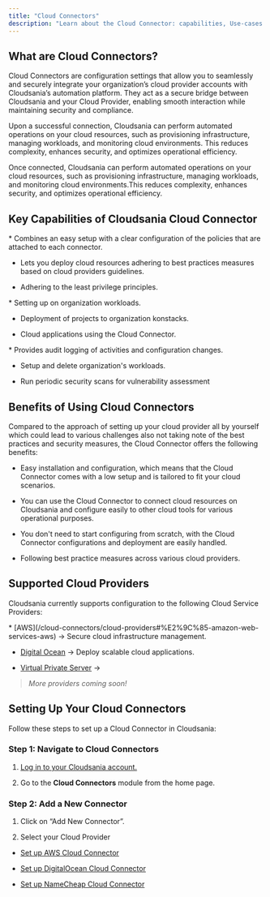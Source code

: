 ```yaml
---
title: "Cloud Connectors"
description: "Learn about the Cloud Connector: capabilities, Use-cases and setup."
---
```


## What are Cloud Connectors?

Cloud Connectors are configuration settings that allow you to seamlessly and securely integrate your organization’s cloud provider accounts with Cloudsania’s automation platform. They act as a secure bridge between Cloudsania and your Cloud Provider, enabling smooth interaction while maintaining security and compliance.&#x20;

Upon a successful connection, Cloudsania can perform automated operations on your cloud resources, such as provisioning infrastructure, managing workloads, and monitoring cloud environments. This reduces complexity, enhances security, and optimizes operational efficiency.

<Note>
  Once connected, Cloudsania  can perform automated operations on your cloud resources, such as provisioning infrastructure, managing workloads, and monitoring cloud environments.This reduces complexity, enhances security, and optimizes operational efficiency.
</Note>

## Key Capabilities of Cloudsania Cloud Connector

[](#context)

<Accordion title="Serves as a secure link between organisation cloudsania account and organisation cloud provider account." defaultOpen={false}>
  * Combines an easy setup with a clear configuration of the policies that are attached to each connector.

  * Lets you deploy cloud resources adhering to best practices measures based on cloud providers guidelines.

  * Adhering to the least privilege principles.
</Accordion>

<Accordion title="Runs as cloud user in cloud providers account, providing fine-grained control over." defaultOpen={false}>
  * Setting up on organization workloads.

  * Deployment of projects to organization konstacks.

  * Cloud applications using the Cloud Connector.
</Accordion>

<Accordion title="Lets you use the features that are required for business-critical scenarios." defaultOpen={false}>
  * Provides audit logging of activities and configuration changes.

  * Setup and delete organization's workloads.

  * Run periodic security scans for vulnerability assessment
</Accordion>

## Benefits of Using Cloud Connectors[](https://app.gitbook.com/o/Ig9yaTRXbH9HdjTjOESC/s/9D0JTnpRisktkAiaEL7H/getting-started/cloud-connector#advantages)

Compared to the approach of setting up your cloud provider all by yourself which could lead to various challenges also not taking note of the best practices and security measures, the Cloud Connector offers the following benefits:

* Easy installation and configuration, which means that the Cloud Connector comes with a low setup and is tailored to fit your cloud scenarios.

* You can use the Cloud Connector to connect cloud resources on Cloudsania and configure easily to other cloud tools for various operational purposes.

* You don't need to start configuring from scratch, with the Cloud Connector configurations and deployment are easily handled.

* Following best practice measures across various cloud providers.

## **Supported Cloud Providers**

Cloudsania currently supports configuration to the following Cloud Service Providers:

<Accordion title="Cloud Service Providers" defaultOpen={true}>
  * [AWS](/cloud-connectors/cloud-providers#%E2%9C%85-amazon-web-services-aws) → Secure cloud infrastructure management.

  * [Digital Ocean](https://developer.cloudsania.com/cloudServiceProviders/digitalOcean) → Deploy scalable cloud applications.

  * [Virtual Private Server](https://developer.cloudsania.com/cloudServiceProviders/nameCheap) → 

  > *More providers coming soon!*
</Accordion>

## **Setting Up Your Cloud Connectors**

Follow these steps to set up a Cloud Connector in Cloudsania:

### **Step 1: Navigate to Cloud Connectors**

1. [Log in to your Cloudsania account.](https://console.cloudsania.com/auth/sign-in)

2. Go to the **Cloud Connectors** module from the home page.

### **Step 2: Add a New Connector**

1. Click on “Add New Connector”.

2. Select your Cloud Provider&#x20;

* [Set up AWS Cloud Connector](https://developer.cloudsania.com/cloudServiceProviders/aws)

* [Set up DigitalOcean Cloud Connector]()

* [Set up NameCheap Cloud Connector](https://developer.cloudsania.com/cloudServiceProviders/digitalOcean)